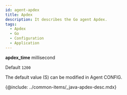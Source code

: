 ```yaml
---
id: agent-apdex
title: Apdex
description: It describes the Go agent Apdex.
tags:
  - Apdex
  - Go
  - Configuration
  - Application
---
```


**apdex_time** <span class='type'>millisecond</span>

Default `1200`

The default value (S) can be modified in Agent CONFIG.

{@include: ../common-items/_java-apdex-desc.mdx}
